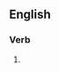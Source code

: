 ==English==

===Verb===
{{head|en|present participle}}

# {{present participle of|capitalise|lang=en|nocat=1}}